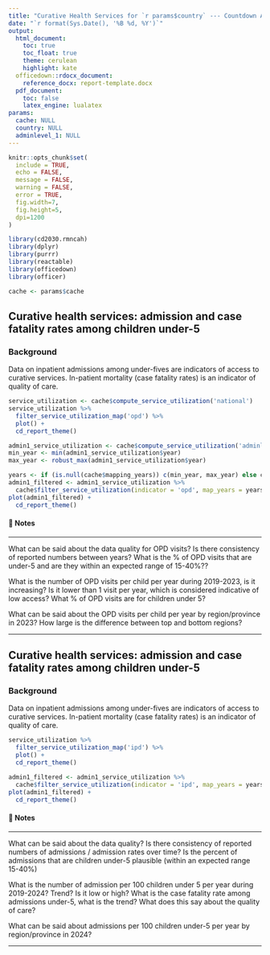 ```yaml
---
title: "Curative Health Services for `r params$country` --- Countdown Analysis"
date: "`r format(Sys.Date(), '%B %d, %Y')`"
output: 
  html_document:
    toc: true
    toc_float: true
    theme: cerulean
    highlight: kate
  officedown::rdocx_document:
    reference_docx: report-template.docx
  pdf_document:
    toc: false
    latex_engine: lualatex
params:
  cache: NULL
  country: NULL
  adminlevel_1: NULL
---
```


```r
knitr::opts_chunk$set(
  include = TRUE,
  echo = FALSE,
  message = FALSE,
  warning = FALSE,
  error = TRUE,
  fig.width=7, 
  fig.height=5, 
  dpi=1200
)

library(cd2030.rmncah)
library(dplyr)
library(purrr)
library(reactable)
library(officedown)
library(officer)

cache <- params$cache
```

## Curative health services: admission and case fatality rates among children under-5

### Background

Data on inpatient admissions among under-fives are indicators of access to curative services. In-patient mortality (case fatality rates) is an indicator of quality of care. 


```r
service_utilization <- cache$compute_service_utilization('national')
service_utilization %>% 
  filter_service_utilization_map('opd') %>% 
  plot() +
  cd_report_theme()
```

```r
admin1_service_utilization <- cache$compute_service_utilization('adminlevel_1')
min_year <- min(admin1_service_utilization$year)
max_year <- robust_max(admin1_service_utilization$year)

years <- if (is.null(cache$mapping_years)) c(min_year, max_year) else cache$mapping_years
admin1_filtered <- admin1_service_utilization %>% 
  cache$filter_service_utilization(indicator = 'opd', map_years = years)
plot(admin1_filtered) +
  cd_report_theme()
```

#### 📝 Notes 

::: {custom-style="Style1"}

---

What can be said about the data quality for OPD visits? Is there consistency of reported numbers between years? What is the % of OPD visits that are under-5 and are they within an expected range of 15-40%?? 

What is the number of OPD visits per child per year during 2019-2023, is it increasing?  Is it lower than 1 visit per year, which is considered indicative of low access? What % of OPD visits are for children under 5? 

What can be said about the OPD visits per child per year by region/province in 2023? How large is the difference between top and bottom regions? 

---

:::

## Curative health services: admission and case fatality rates among children under-5

### Background

Data on inpatient admissions among under-fives are indicators of access to curative services. In-patient mortality (case fatality rates) is an indicator of quality of care. 

```r
service_utilization %>% 
  filter_service_utilization_map('ipd') %>% 
  plot() +
  cd_report_theme()
```

```r
admin1_filtered <- admin1_service_utilization %>% 
  cache$filter_service_utilization(indicator = 'ipd', map_years = years)
plot(admin1_filtered) +
  cd_report_theme()
```

#### 📝 Notes 

::: {custom-style="Style1"}

---

What can be said about the data quality? Is there consistency of reported numbers of admissions / admission rates over time? Is the percent of admissions that are children under-5 plausible (within an expected range 15-40%) 

What is the number of admission per 100 children under 5 per year during 2019-2024?  Trend? Is it low or high?
What is the case fatality rate among admissions under-5, what is the trend? What does this say about the quality of care?

What can be said about admissions per 100 children under-5 per year by region/province in 2024?

---

:::
